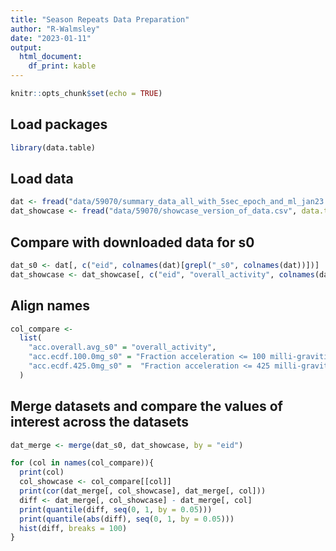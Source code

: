 ```yaml
---
title: "Season Repeats Data Preparation"
author: "R-Walmsley"
date: "2023-01-11"
output: 
  html_document:
    df_print: kable
---
```


```r
knitr::opts_chunk$set(echo = TRUE)
```

## Load packages
```r
library(data.table)
```

## Load data 
```r
dat <- fread("data/59070/summary_data_all_with_5sec_epoch_and_ml_jan23.csv", data.table = FALSE)
dat_showcase <- fread("data/59070/showcase_version_of_data.csv", data.table = FALSE)
```


## Compare with downloaded data for s0

```r
dat_s0 <- dat[, c("eid", colnames(dat)[grepl("_s0", colnames(dat))])]
dat_showcase <- dat_showcase[, c("eid", "overall_activity", colnames(dat_showcase)[grepl("Fraction acceleration", colnames(dat_showcase))])]
```


## Align names 
```r
col_compare <-
  list(
    "acc.overall.avg_s0" = "overall_activity",
    "acc.ecdf.100.0mg_s0" = "Fraction acceleration <= 100 milli-gravities" ,
    "acc.ecdf.425.0mg_s0" =  "Fraction acceleration <= 425 milli-gravities"
  )

```

## Merge datasets and compare the values of interest across the datasets
```r
dat_merge <- merge(dat_s0, dat_showcase, by = "eid")

for (col in names(col_compare)){
  print(col)
  col_showcase <- col_compare[[col]]
  print(cor(dat_merge[, col_showcase], dat_merge[, col]))
  diff <- dat_merge[, col_showcase] - dat_merge[, col]
  print(quantile(diff, seq(0, 1, by = 0.05)))
  print(quantile(abs(diff), seq(0, 1, by = 0.05)))
  hist(diff, breaks = 100)
}
```

